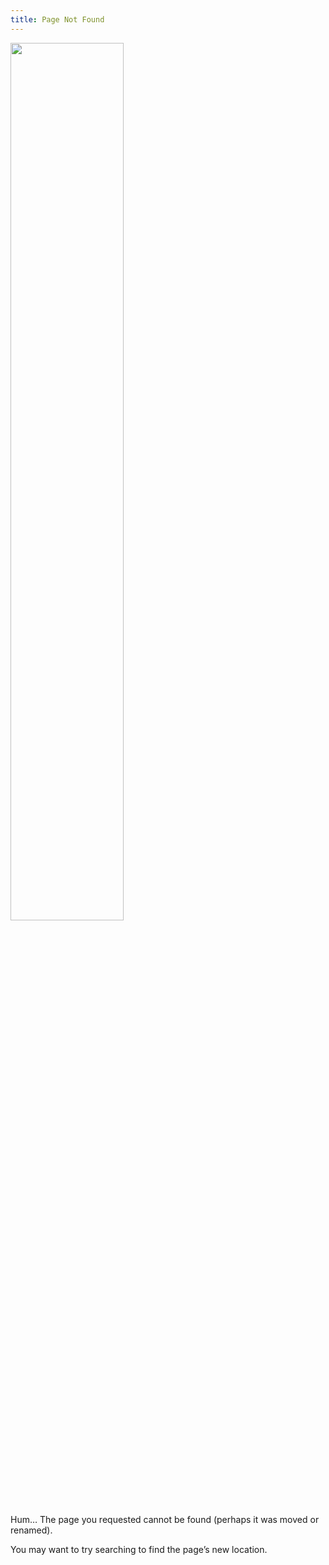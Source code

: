 ```yaml
---
title: Page Not Found
---
```



![](pics/404_image.png){width=60% fig-align="center"}

Hum... The page you requested cannot be found (perhaps it was moved or renamed).

You may want to try searching to find the page's new location.

